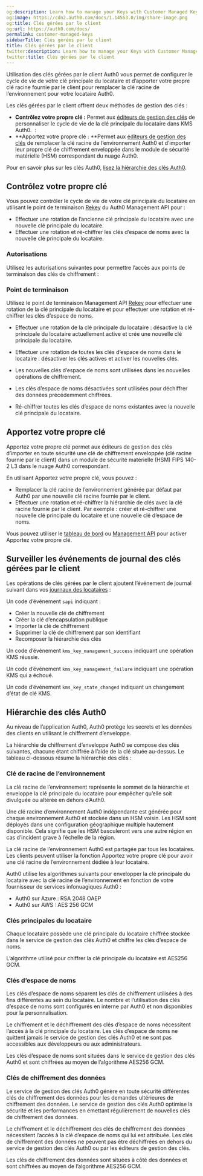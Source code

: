 ```yaml
---
og:description: Learn how to manage your Keys with Customer Managed Keys.
og:image: https://cdn2.auth0.com/docs/1.14553.0/img/share-image.png
og:title: Clés gérées par le client
og:url: https://auth0.com/docs/
permalink: customer-managed-keys
sidebarTitle: Clés gérées par le client
title: Clés gérées par le client
twitter:description: Learn how to manage your Keys with Customer Managed Keys.
twitter:title: Clés gérées par le client
---
```


Utilisation des clés gérées par le client Auth0 vous permet de configurer le cycle de vie de votre clé principale du locataire et d’apporter votre propre clé racine fournie par le client pour remplacer la clé racine de l’environnement pour votre locataire Auth0.

Les clés gérées par le client offrent deux méthodes de gestion des clés :

* **Contrôlez votre propre clé :** Permet aux [éditeurs de gestion des clés](/manage-dashboard-access/add-dashboard-users) de personnaliser le cycle de vie de la clé principale du locataire dans KMS Auth0.
 :
* **Apportez votre propre clé : **Permet aux [éditeurs de gestion des clés](/manage-dashboard-access/add-dashboard-users) de remplacer la clé racine de l’environnement Auth0 et d’importer leur propre clé de chiffrement enveloppée dans le module de sécurité matérielle (HSM) correspondant du nuage Auth0.

Pour en savoir plus sur les clés Auth0, [lisez la hiérarchie des clés Auth0](/secure/highly-regulated-identity/customer-managed-keys#auth0-key-hierarchy).



## Contrôlez votre propre clé

Vous pouvez contrôler le cycle de vie de votre clé principale du locataire en utilisant le point de terminaison [Rekey](https://auth0.com/docs/api/management/v2/keys/post-encryption-rekey) du Auth0 Management API pour :

* Effectuer une rotation de l’ancienne clé principale du locataire avec une nouvelle clé principale du locataire.
* Effectuer une rotation et ré-chiffrer les clés d’espace de noms avec la nouvelle clé principale du locataire.

### Autorisations

Utilisez les autorisations suivantes pour permettre l’accès aux points de terminaison des clés de chiffrement :



### Point de terminaison

Utilisez le point de terminaison Management API [Rekey](https://auth0.com/docs/api/management/v2/keys/post-encryption-rekey) pour effectuer une rotation de la clé principale du locataire et pour effectuer une rotation et ré-chiffrer les clés d’espace de noms.

* Effectuer une rotation de la clé principale du locataire : désactive la clé principale du locataire actuellement active et crée une nouvelle clé principale du locataire.
* Effectuer une rotation de toutes les clés d’espace de noms dans le locataire : désactiver les clés actives et activer les nouvelles clés.

* Les nouvelles clés d’espace de noms sont utilisées dans les nouvelles opérations de chiffrement.
* Les clés d’espace de noms désactivées sont utilisées pour déchiffrer des données précédemment chiffrées.
* Ré-chiffrer toutes les clés d’espace de noms existantes avec la nouvelle clé principale du locataire.



## Apportez votre propre clé



Apportez votre propre clé permet aux éditeurs de gestion des clés d’importer en toute sécurité une clé de chiffrement enveloppée (clé racine fournie par le client) dans un module de sécurité matérielle (HSM) FIPS 140-2 L3 dans le nuage Auth0 correspondant.

En utilisant Apportez votre propre clé, vous pouvez :

* Remplacer la clé racine de l’environnement générée par défaut par Auth0 par une nouvelle clé racine fournie par le client.
* Effectuer une rotation et ré-chiffrer la hiérarchie de clés avec la clé racine fournie par le client. Par exemple : créer et ré-chiffrer une nouvelle clé principale du locataire et une nouvelle clé d’espace de noms.

Vous pouvez utiliser le [tableau de bord](/customer-managed-keys-dashboard) ou [Management API](/customer-managed-keys-management-api) pour activer Apportez votre propre clé.

## Surveiller les événements de journal des clés gérées par le client

Les opérations de clés gérées par le client ajoutent l’événement de journal suivant dans vos [journaux des locataires](/logs) :

Un code d’événement `sapi` indiquant :

* Créer la nouvelle clé de chiffrement
* Créer la clé d’encapsulation publique
* Importer la clé de chiffrement
* Supprimer la clé de chiffrement par son identifiant
* Recomposer la hiérarchie des clés

Un code d’événement `kms_key_management_success` indiquant une opération KMS réussie.

Un code d’événement `kms_key_management_failure` indiquant une opération KMS qui a échoué.

Un code d’événement `kms_key_state_changed` indiquant un changement d’état de clé KMS.

## Hiérarchie des clés Auth0

Au niveau de l’application Auth0, Auth0 protège les secrets et les données des clients en utilisant le chiffrement d’enveloppe.

La hiérarchie de chiffrement d’enveloppe Auth0 se compose des clés suivantes, chacune étant chiffrée à l’aide de la clé située au-dessus. Le tableau ci-dessous résume la hiérarchie des clés :



### Clé de racine de l’environnement

La clé racine de l’environnement représente le sommet de la hiérarchie et enveloppe la clé principale du locataire pour empêcher qu’elle soit divulguée ou altérée en dehors d’Auth0.

Une clé racine d’environnement Auth0 indépendante est générée pour chaque environnement Auth0 et stockée dans un HSM voisin. Les HSM sont déployés dans une configuration géographique multiple hautement disponible. Cela signifie que les HSM basculeront vers une autre région en cas d’incident grave à l’échelle de la région.

La clé racine de l’environnement Auth0 est partagée par tous les locataires. Les clients peuvent utiliser la fonction Apportez votre propre clé pour avoir une clé racine de l’environnement dédiée à leur locataire.

Auth0 utilise les algorithmes suivants pour envelopper la clé principale du locataire avec la clé racine de l’environnement en fonction de votre fournisseur de services infonuagiques Auth0 :

* Auth0 sur Azure : RSA 2048 OAEP
* Auth0 sur AWS : AES 256 GCM



### Clés principales du locataire

Chaque locataire possède une clé principale du locataire chiffrée stockée dans le service de gestion des clés Auth0 et chiffre les clés d’espace de noms.

L’algorithme utilisé pour chiffrer la clé principale du locataire est AES256 GCM.



### Clés d’espace de noms

Les clés d’espace de noms séparent les clés de chiffrement utilisées à des fins différentes au sein du locataire. Le nombre et l’utilisation des clés d’espace de noms sont configurés en interne par Auth0 et non disponibles pour la personnalisation.

Le chiffrement et le déchiffrement des clés d’espace de noms nécessitent l’accès à la clé principale du locataire. Les clés d’espace de noms ne quittent jamais le service de gestion des clés Auth0 et ne sont pas accessibles aux développeurs ou aux administrateurs.

Les clés d’espace de noms sont situées dans le service de gestion des clés Auth0 et sont chiffrées au moyen de l’algorithme AES256 GCM.

### Clés de chiffrement des données

Le service de gestion des clés Auth0 génère en toute sécurité différentes clés de chiffrement des données pour les demandes ultérieures de chiffrement des données. Le service de gestion des clés Auth0 optimise la sécurité et les performances en émettant régulièrement de nouvelles clés de chiffrement des données.

Le chiffrement et le déchiffrement des clés de chiffrement des données nécessitent l’accès à la clé d’espace de noms qui lui est attribuée. Les clés de chiffrement des données ne peuvent pas être déchiffrées en dehors du service de gestion des clés Auth0 ou par les éditeurs de gestion des clés.

Les clés de chiffrement des données sont situées à côté des données et sont chiffrées au moyen de l’algorithme AES256 GCM.